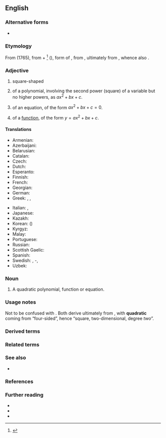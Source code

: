 ==English==
{{enum|en|linear|cubic|[[Appendix:English polynomial degrees|polynomial degrees]]}}

===Alternative forms===
* {{l|en|quadratick}} {{qualifier|obsolete}}

===Etymology===
From {{bor|en|fr|quadratique}} (1765), from {{der|en|la|quadrātus}} + {{m|fr|-ique}}<ref>{{R:TLFi|quadratique}}</ref> ({{cog|en|-ic}}), form of {{m|la|quadrō||I make square}}, from {{m|la|quādrus||square}}, ultimately from {{der|en|ine-pro|*kʷetwóres||four}}, whence also {{cog|la|quartus|t=four}}.

===Adjective===
{{en-adj|-}}

# square-shaped
# {{lb|en|mathematics}} of a polynomial, involving the second power (square) of a variable but no higher powers, as <math>ax^2 + bx + c</math>.
# {{lb|en|mathematics}} of an equation, of the form <math> ax^2 + bx + c = 0</math>.
# {{lb|en|mathematics}} of a [[function]], of the form <math> y = ax^2 + bx + c </math>.
<!-- Disputed. # the shape of a [[square]]-->

====Translations====
{{trans-top|1=of a class of polynomial of the form y = ax² + bx + c}}
* Armenian: {{t+|hy|քառակուսի}}
* Azerbaijani: {{t|az|kvadratik}}
* Belarusian: {{t|be|квадратны}}
* Catalan: {{t|ca|quadràtic}}
* Czech: {{t|cs|kvadratický}}
* Dutch: {{t|nl|kwadratisch}}
* Esperanto: {{t|eo|kvadrata}}
* Finnish: {{t|fi|toisen asteen yhtälö|alt=toisen asteen}}
* French: {{t+|fr|quadratique|m|f}}
* Georgian: {{t|ka|კვადრატული}}
* German: {{t+|de|quadratisch}}
* Greek: {{t+|el|τετραγωνικός|m|sc=Grek}}, {{t+|el|τετραγωνική|f|sc=Grek}}, {{t+|el|τετραγωνικό|n|sc=Grek}}
{{trans-mid}}
* Italian: {{t+|it|quadratico|m}}, {{t|it|quadratica|f}}
* Japanese: {{t|ja|二次|tr=niji|sc=Jpan}}
* Kazakh: {{t+|kk|шаршы}}
* Korean: {{t|ko|[[이]][[차]]}} ({{t+|ko|二次}})
* Kyrgyz: {{t+|ky|чарчы}}
* Malay: {{t|ms|kuadratik}}
* Portuguese: {{t+|pt|quadrático}}
* Russian: {{t+|ru|квадра́тный}}
* Scottish Gaelic: {{t|gd|ceàrnach}}
* Spanish: {{t|es|cuadrático}}
* Swedish: {{t+|sv|kvadratisk}}, {{t|sv|andragrads}}-, {{t+|sv|andragradspolynom}}
* Uzbek: {{t|uz|kvadratik}}
{{trans-bottom}}

===Noun===
{{en-noun}}

# {{lb|en|mathematics}} A quadratic polynomial, function or equation.

===Usage notes===
Not to be confused with {{m|en|quartic||degree four}}. Both derive ultimately from {{cog|ine-pro|*kʷetwóres||four}}, with '''quadratic''' coming from “four-sided”, hence “square, two-dimensional, degree ''two''”.

===Derived terms===
{{der3|en
|quadratic equation
|quadratic form
|quadratic mean
|quadratic reciprocity theorem
|quadratic residue}}

===Related terms===
{{rel2|en
|quadrate
|quadrature}}

===See also===
* {{l|en|square}}

===References===
<references/>

===Further reading===
* {{R:Webster 1913}}
* {{R:Century 1911}}
* {{R:OneLook}}